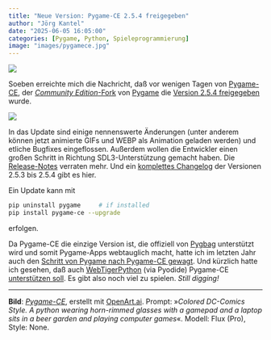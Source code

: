 ```yaml
---
title: "Neue Version: Pygame-CE 2.5.4 freigegeben"
author: "Jörg Kantel"
date: "2025-06-05 16:05:00"
categories: [Pygame, Python, Spieleprogrammierung]
image: "images/pygamece.jpg"
---
```


[![](images/pygamece-b.jpg)](https://www.flickr.com/photos/schockwellenreiter/54569329440/)

Soeben erreichte mich die Nachricht, daß vor wenigen Tagen von [Pygame-CE](https://pyga.me/), der [*Community Edition*-Fork](https://kantel.github.io/posts/2024081502_pygame_ce/) von [Pygame](http://cognitiones.kantel-chaos-team.de/multimedia/spieleprogrammierung/pygame.html) die [Version 2.5.4 freigegeben](https://github.com/pygame-community/pygame-ce/releases/tag/2.5.4) wurde.  

[![](images/pygamecommunity.jpg)](https://github.com/pygame-community)

In das Update sind einige nennenswerte Änderungen (unter anderem können jetzt animierte GIFs und WEBP als Animation geladen werden) und etliche Bugfixes eingeflossen. Außerdem wollen die Entwickler einen großen Schritt in Richtung SDL3-Unterstützung gemacht haben. Die [Release-Notes](https://github.com/pygame-community/pygame-ce/releases/tag/2.5.4) verraten mehr. Und ein [komplettes Changelog](https://github.com/pygame-community/pygame-ce/compare/2.5.3...2.5.4) der Versionen 2.5.3 bis 2.5.4 gibt es hier.

Ein Update kann mit

~~~bash
pip uninstall pygame     # if installed
pip install pygame-ce --upgrade
~~~

erfolgen.

Da Pygame-CE die einzige Version ist, die offiziell von [Pygbag](http://cognitiones.kantel-chaos-team.de/multimedia/spieleprogrammierung/pygbag.html) unterstützt wird und somit Pygame-Apps webtauglich macht, hatte ich im letzten Jahr auch den [Schritt von Pygame nach Pygame-CE gewagt](https://kantel.github.io/posts/2024081502_pygame_ce/). Und kürzlich hatte ich gesehen, daß auch [WebTigerPython](https://webtigerpython.ethz.ch/) (via Pyodide) Pygame-CE [unterstützen soll](https://pyodide.org/en/stable/usage/packages-in-pyodide.html). Es gibt also noch viel zu spielen. *Still digging!*

---

**Bild**: *[Pygame-CE](https://www.flickr.com/photos/schockwellenreiter/54569329440/)*, erstellt mit [OpenArt.ai](https://openart.ai/home). Prompt: »*Colored DC-Comics Style. A python wearing horn-rimmed glasses with a gamepad and a laptop sits in a beer garden and playing computer games*«. Modell: Flux (Pro), Style: None.